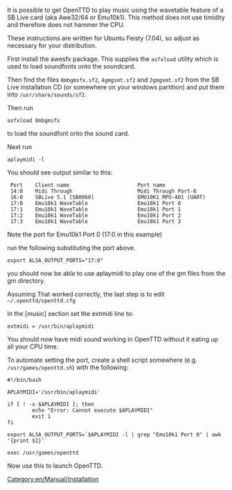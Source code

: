 [[Category:en/Manual/Installation]]

It is possible to get OpenTTD to play music using the wavetable feature of a SB Live card (aka Awe32/64 or Emu10k1).  This method does not use timidity and therefore does not hammer the CPU.

These instructions are written for Ubuntu Feisty (7.04), so adjust as necessary for your distribution.

First install the awesfx package. This supplies the <tt>asfxload</tt> utility which is used to load soundfonts onto the soundcard.

Then find the files <tt>8mbgmsfx.sf2</tt>, <tt>4gmgsmt.sf2</tt> and <tt>2gmgsmt.sf2</tt> from the SB Live installation CD (or somewhere on your windows partition) and put them into <tt>/usr/share/sounds/sf2</tt>.

Then run
<pre>asfxload 8mbgmsfx</pre>
to load the soundfont onto the sound card.

Next run 
<pre>aplaymidi -l</pre>
You should see output similar to this:
<pre>
 Port    Client name                      Port name
 14:0    Midi Through                     Midi Through Port-0
 16:0    SBLive 5.1 [SB0060]              EMU10K1 MPU-401 (UART)
 17:0    Emu10k1 WaveTable                Emu10k1 Port 0
 17:1    Emu10k1 WaveTable                Emu10k1 Port 1
 17:2    Emu10k1 WaveTable                Emu10k1 Port 2
 17:3    Emu10k1 WaveTable                Emu10k1 Port 3
</pre>

Note the port for Emu10k1 Port 0 (17:0 in this example)

run the following substituting the port above.
<pre>export ALSA_OUTPUT_PORTS="17:0"</pre>

you should now be able to use aplaymidi to play one of the gm files from the gm directory.

Assuming That worked correctly, the last step is to edit <tt>~/.openttd/openttd.cfg</tt>

In the [music] section set the extmidi line to:
<pre>extmidi = /usr/bin/aplaymidi</pre>

You should now have midi sound working in OpenTTD without it eating up all your CPU time.

To automate setting the port, create a shell script somewhere (e.g. <tt>/usr/games/openttd.sh</tt>) with the following:
<pre>
#!/bin/bash

APLAYMIDI='/usr/bin/aplaymidi'

if [ ! -x $APLAYMIDI ]; then
        echo "Error: Cannot execute $APLAYMIDI"
        exit 1
fi

export ALSA_OUTPUT_PORTS=`$APLAYMIDI -l | grep "Emu10k1 Port 0" | awk '{print $1}'`

exec /usr/games/openttd
</pre>
Now use this to launch OpenTTD.
